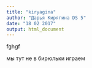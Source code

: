 ```yaml
---
title: "kiryagina"
author: "Дарья Кирягина DS 5"
date: "18 02 2017"
output: html_document
---
```


fghgf

мы тут не в бирюльки играем